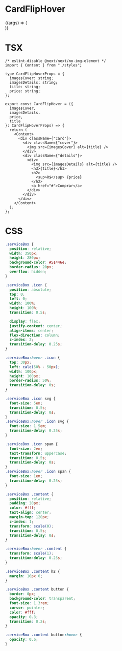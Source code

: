 
<Meta title="Components/Cards" component={CardFlipHover} />

# CardFlipHover

<Canvas>
  <Story
    name="CardFlipHover"
    args={{
      imagesCover:
        "/assets/img/br-galaxy-watch4-398979-sm-r870nzkpzto-481128469.webp",
      imagesDetails:
        "/assets/img/br-galaxy-watch4-398979-sm-r870nzkpzto-481128460.webp",
      price: "1.599,00",
      title: "Galaxy Watch4 BT 44mm - Preto"
    }}
  >
    {(args) => (
      <div style={{ display: "flex", justifyContent: "center" }}>
        <CardFlipHover {...args} />
      </div>
    )}
  </Story>
</Canvas>

<ArgsTable of={CardFlipHover} />

# TSX

```tsx
/* eslint-disable @next/next/no-img-element */
import { Content } from "./styles";

type CardFlipHoverProps = {
  imagesCover: string;
  imagesDetails: string;
  title: string;
  price: string;
};

export const CardFlipHover = ({
  imagesCover,
  imagesDetails,
  price,
  title
}: CardFlipHoverProps) => {
  return (
    <Content>
      <div className={"card"}>
        <div className={"cover"}>
          <img src={imagesCover} alt={title} />
        </div>
        <div className={"details"}>
          <div>
            <img src={imagesDetails} alt={title} />
            <h3>{title}</h3>
            <h2>
              <sup>R$</sup> {price}
            </h2>
            <a href="#">Comprar</a>
          </div>
        </div>
      </div>
    </Content>
  );
};
```

# CSS

```css
.serviceBox {
  position: relative;
  width: 350px;
  height: 280px;
  background-color: #51446e;
  border-radius: 20px;
  overflow: hidden;
}

.serviceBox .icon {
  position: absolute;
  top: 0;
  left: 0;
  width: 100%;
  height: 100%;
  transition: 0.5s;

  display: flex;
  justify-content: center;
  align-items: center;
  flex-direction: column;
  z-index: 2;
  transition-delay: 0.25s;
}

.serviceBox:hover .icon {
  top: 30px;
  left: calc(50% - 50px);
  width: 100px;
  height: 100px;
  border-radius: 50%;
  transition-delay: 0s;
}

.serviceBox .icon svg {
  font-size: 5em;
  transition: 0.5s;
  transition-delay: 0s;
}
.serviceBox:hover .icon svg {
  font-size: 1.5em;
  transition-delay: 0.25s;
}

.serviceBox .icon span {
  font-size: 2em;
  text-transform: uppercase;
  transition: 0.5s;
  transition-delay: 0s;
}
.serviceBox:hover .icon span {
  font-size: 1em;
  transition-delay: 0.25s;
}

.serviceBox .content {
  position: relative;
  padding: 20px;
  color: #fff;
  text-align: center;
  margin-top: 120px;
  z-index: 1;
  transform: scale(0);
  transition: 0.5s;
  transition-delay: 0s;
}

.serviceBox:hover .content {
  transform: scale(1);
  transition-delay: 0.25s;
}

.serviceBox .content h2 {
  margin: 10px 0;
}

.serviceBox .content button {
  border: 0px;
  background-color: transparent;
  font-size: 1.3rem;
  cursor: pointer;
  color: #fff;
  opacity: 0.3;
  transition: 0.2s;
}

.serviceBox .content button:hover {
  opacity: 0.6;
}
```
